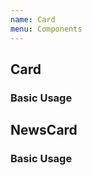 ```yaml
---
name: Card
menu: Components
---
```



## Card

### Basic Usage

<Playground>
  <div style={{
    height: "300px",
    width: "400px",
  }}>
    <Card tags={["react","testing"]}
      content="Simple and complete react dom testing utilities that encourage good testing practice"
    heading="react-testing-library" />
  </div>
</Playground>


## NewsCard

### Basic Usage

<Playground>
  <div style={{
    height: "400px",
    width: "500px",
  }}>
    <NewsCard />
    </div>
</Playground>
